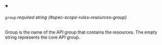 
<details className="config-field" data-expandable="false" open>
<summary>

###### `group` <span className="config-field-required" data-required="false">required</span> <span className="config-field-type">string</span> <span className="config-field-default"></span> <span className="config-field-enum"></span> {#spec-scope-rules-resources-group}

Group is the name of the API group that contains the resources.
The empty string represents the core API group.

</summary>



</details>
